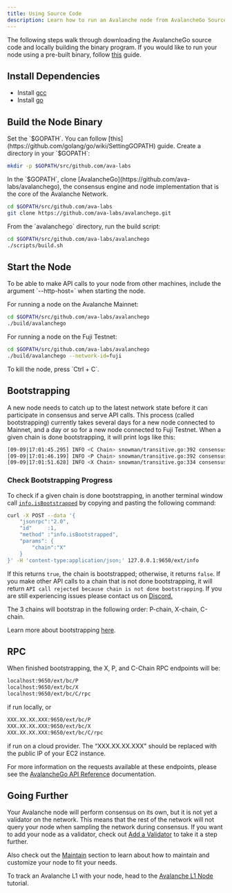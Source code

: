 ```yaml
---
title: Using Source Code
description: Learn how to run an Avalanche node from AvalancheGo Source code.
---
```


The following steps walk through downloading the AvalancheGo source code and locally building the binary program. If you would like to run your node using a pre-built binary, follow [this](/docs/nodes/run-a-node/using-binary) guide.

## Install Dependencies

- Install [gcc](https://gcc.gnu.org/)
- Install [go](https://go.dev/doc/install)

## Build the Node Binary

<Steps>
<Step>Set the `$GOPATH`. You can follow [this](https://github.com/golang/go/wiki/SettingGOPATH) guide.</Step>
 
<Step>
Create a directory in your `$GOPATH`:

```bash
mkdir -p $GOPATH/src/github.com/ava-labs
```
</Step>

<Step>
In the `$GOPATH`, clone [AvalancheGo](https://github.com/ava-labs/avalanchego), the consensus engine and node implementation that is the core of the Avalanche Network.

```bash
cd $GOPATH/src/github.com/ava-labs
git clone https://github.com/ava-labs/avalanchego.git
```
</Step>

<Step>
From the `avalanchego` directory, run the build script:

```bash
cd $GOPATH/src/github.com/ava-labs/avalanchego
./scripts/build.sh
```
</Step>
</Steps>

## Start the Node

<Callout title="Note">
To be able to make API calls to your node from other machines, include the argument `--http-host=` when starting the node.
</Callout>

For running a node on the Avalanche Mainnet:

```bash
cd $GOPATH/src/github.com/ava-labs/avalanchego
./build/avalanchego
```

For running a node on the Fuji Testnet:

```bash
cd $GOPATH/src/github.com/ava-labs/avalanchego
./build/avalanchego --network-id=fuji
```

<Callout title="Note">
To kill the node, press `Ctrl + C`.
</Callout>

## Bootstrapping

A new node needs to catch up to the latest network state before it can participate in consensus and serve API calls. This process (called bootstrapping) currently takes several days for a new node connected to Mainnet, and a day or so for a new node connected to Fuji Testnet. When a given chain is done bootstrapping, it will print logs like this:

```bash
[09-09|17:01:45.295] INFO <C Chain> snowman/transitive.go:392 consensus starting {"lastAcceptedBlock": "2qaFwDJtmCCbMKP4jRpJwH8EFws82Q2yC1HhWgAiy3tGrpGFeb"}
[09-09|17:01:46.199] INFO <P Chain> snowman/transitive.go:392 consensus starting {"lastAcceptedBlock": "2ofmPJuWZbdroCPEMv6aHGvZ45oa8SBp2reEm9gNxvFjnfSGFP"}
[09-09|17:01:51.628] INFO <X Chain> snowman/transitive.go:334 consensus starting {"lenFrontier": 1}
```

### Check Bootstrapping Progress[​](#check-bootstrapping-progress "Direct link to heading")

To check if a given chain is done bootstrapping, in another terminal window call [`info.isBootstrapped`](/docs/apis/info-api#infoisbootstrapped) by copying and pasting the following command:

```bash
curl -X POST --data '{
    "jsonrpc":"2.0",
    "id"     :1,
    "method" :"info.isBootstrapped",
    "params": {
        "chain":"X"
    }
}' -H 'content-type:application/json;' 127.0.0.1:9650/ext/info
```

If this returns `true`, the chain is bootstrapped; otherwise, it returns `false`. If you make other API calls to a chain that is not done bootstrapping, it will return `API call rejected because chain is not done bootstrapping`. If you are still experiencing issues please contact us on [Discord.](https://chat.avalabs.org/)

<Callout title="Note">
The 3 chains will bootstrap in the following order: P-chain, X-chain, C-chain.
</Callout>

Learn more about bootstrapping [here](/docs/nodes/maintain/bootstrapping).

## RPC

When finished bootstrapping, the X, P, and C-Chain RPC endpoints will be:

```bash
localhost:9650/ext/bc/P
localhost:9650/ext/bc/X
localhost:9650/ext/bc/C/rpc
```

if run locally, or

```bash
XXX.XX.XX.XXX:9650/ext/bc/P
XXX.XX.XX.XXX:9650/ext/bc/X
XXX.XX.XX.XXX:9650/ext/bc/C/rpc
```

if run on a cloud provider. The “XXX.XX.XX.XXX" should be replaced with the public IP of your EC2 instance.

For more information on the requests available at these endpoints, please see the [AvalancheGo API Reference](/docs/apis/p-chain/api) documentation.

## Going Further

Your Avalanche node will perform consensus on its own, but it is not yet a validator on the network. This means that the rest of the network will not query your node when sampling the network during consensus. If you want to add your node as a validator, check out [Add a Validator](/docs/nodes/validate/node-validator) to take it a step further.

Also check out the [Maintain](/docs/nodes/maintain/bootstrapping) section to learn about how to maintain and customize your node to fit your needs.

To track an Avalanche L1 with your node, head to the [Avalanche L1 Node](/docs/nodes/run-a-node/avalanche-l1-nodes) tutorial.